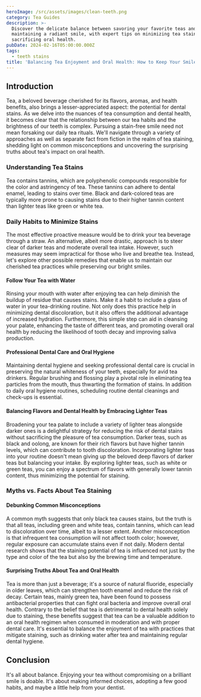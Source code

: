 ```yaml
---
heroImage: /src/assets/images/clean-teeth.png
category: Tea Guides
description: >-
  Discover the delicate balance between savoring your favorite teas and
  maintaining a radiant smile, with expert tips on minimizing tea stains without
  sacrificing oral health.
pubDate: 2024-02-16T05:00:00.000Z
tags:
  - teeth stains
title: 'Balancing Tea Enjoyment and Oral Health: How to Keep Your Smile Bright'
---
```


## Introduction

Tea, a beloved beverage cherished for its flavors, aromas, and health benefits, also brings a lesser-appreciated aspect: the potential for dental stains. As we delve into the nuances of tea consumption and dental health, it becomes clear that the relationship between our tea habits and the brightness of our teeth is complex. Pursuing a stain-free smile need not mean forsaking our daily tea rituals. We'll navigate through a variety of approaches as well as separate fact from fiction in the realm of tea staining, shedding light on common misconceptions and uncovering the surprising truths about tea's impact on oral health.

### Understanding Tea Stains

Tea contains tannins, which are polyphenolic compounds responsible for the color and astringency of tea. These tannins can adhere to dental enamel, leading to stains over time. Black and dark-colored teas are typically more prone to causing stains due to their higher tannin content than lighter teas like green or white tea.

### Daily Habits to Minimize Stains

The most effective proactive measure would be to drink your tea beverage through a straw. An alternative, albeit more drastic, approach is to steer clear of darker teas and moderate overall tea intake. However, such measures may seem impractical for those who live and breathe tea. Instead, let's explore other possible remedies that enable us to maintain our cherished tea practices while preserving our bright smiles.

#### Follow Your Tea with Water

Rinsing your mouth with water after enjoying tea can help diminish the buildup of residue that causes stains. Make it a habit to include a glass of water in your tea-drinking routine. Not only does this practice help in minimizing dental discoloration, but it also offers the additional advantage of increased hydration. Furthermore, this simple step can aid in cleansing your palate, enhancing the taste of different teas, and promoting overall oral health by reducing the likelihood of tooth decay and improving saliva production.

#### Professional Dental Care and Oral Hygiene

Maintaining dental hygiene and seeking professional dental care is crucial in preserving the natural whiteness of your teeth, especially for avid tea drinkers. Regular brushing and flossing play a pivotal role in eliminating tea particles from the mouth, thus thwarting the formation of stains. In addition to daily oral hygiene routines, scheduling routine dental cleanings and check-ups is essential.

#### Balancing Flavors and Dental Health by Embracing Lighter Teas

Broadening your tea palate to include a variety of lighter teas alongside darker ones is a delightful strategy for reducing the risk of dental stains without sacrificing the pleasure of tea consumption. Darker teas, such as black and oolong, are known for their rich flavors but have higher tannin levels, which can contribute to tooth discoloration. Incorporating lighter teas into your routine doesn't mean giving up the beloved deep flavors of darker teas but balancing your intake. By exploring lighter teas, such as white or green teas, you can enjoy a spectrum of flavors with generally lower tannin content, thus minimizing the potential for staining.

### Myths vs. Facts About Tea Staining

#### Debunking Common Misconceptions

A common myth suggests that only black tea causes stains, but the truth is that all teas, including green and white teas, contain tannins, which can lead to discoloration over time, albeit to a lesser extent. Another misconception is that infrequent tea consumption will not affect tooth color; however, regular exposure can accumulate stains even if not daily. Modern dental research shows that the staining potential of tea is influenced not just by the type and color of the tea but also by the brewing time and temperature.

#### Surprising Truths About Tea and Oral Health

Tea is more than just a beverage; it's a source of natural fluoride, especially in older leaves, which can strengthen tooth enamel and reduce the risk of decay. Certain teas, mainly green tea, have been found to possess antibacterial properties that can fight oral bacteria and improve overall oral health. Contrary to the belief that tea is detrimental to dental health solely due to staining, these benefits suggest that tea can be a valuable addition to an oral health regimen when consumed in moderation and with proper dental care. It's essential to balance the enjoyment of tea with practices that mitigate staining, such as drinking water after tea and maintaining regular dental hygiene.

## Conclusion

It's all about balance. Enjoying your tea without compromising on a brilliant smile is doable. It's about making informed choices, adopting a few good habits, and maybe a little help from your dentist.
